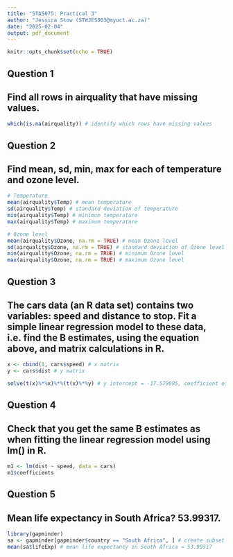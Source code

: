 ```yaml
---
title: "STA5075: Practical 3"
author: "Jessica Stow (STWJES003@myuct.ac.za)"
date: "2025-02-04"
output: pdf_document
---
```


```r
knitr::opts_chunk$set(echo = TRUE)
```

## Question 1
## Find all rows in airquality that have missing values.

```r
which(is.na(airquality)) # identify which rows have missing values
```
## Question 2
## Find mean, sd, min, max for each of temperature and ozone level.

```r
# Temperature
mean(airquality$Temp) # mean temperature
sd(airquality$Temp) # standard deviation of temperature
min(airquality$Temp) # minimum temperature
max(airquality$Temp) # maximum temperature

# Ozone level
mean(airquality$Ozone, na.rm = TRUE) # mean Ozone level
sd(airquality$Ozone, na.rm = TRUE) # standard deviation of Ozone level
min(airquality$Ozone, na.rm = TRUE) # minimum Ozone level
max(airquality$Ozone, na.rm = TRUE) # maximum Ozone level
```
## Question 3
## The cars data (an R data set) contains two variables: speed and distance to stop. Fit a simple linear regression model to these data, i.e. find the B estimates, using the equation above, and matrix calculations in R.

```r
x <- cbind(1, cars$speed) # x matrix
y <- cars$dist # y matrix

solve(t(x)%*%x)%*%(t(x)%*%y) # y intercept = -17.579095, coefficient of speed = 3.932409
```

## Question 4
## Check that you get the same B estimates as when fitting the linear regression model using lm() in R.

```r
m1 <- lm(dist ~ speed, data = cars)
m1$coefficients
```

## Question 5
## Mean life expectancy in South Africa? 53.99317.

```r
library(gapminder)
sa <- gapminder[gapminder$country == "South Africa", ] # create subset of dataset for South Africa
mean(sa$lifeExp) # mean life expectancy in South Africa = 53.99317
```


